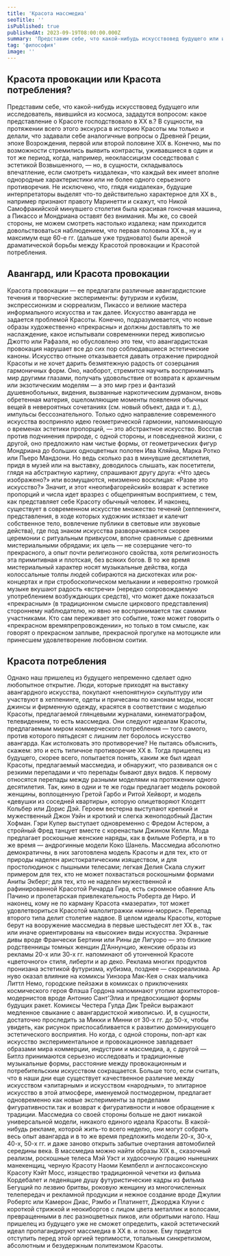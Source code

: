 ```yaml
---
title: 'Красота массмедиа'
seoTitle: ''
isPublished: true
publishedAt: 2023-09-19T08:00:00.000Z
summary: 'Представим себе, что какой-нибудь искусствовед будущего или исследователь, явившийся из космоса, зададутся вопросом: какое представление о Красоте господствовало в XX в.?'
tag: 'философия'
image: ''
---
```


## Красота провокации или Красота потребления?

Представим себе, что какой-нибудь искусствовед будущего или
исследователь, явившийся из космоса, зададутся вопросом: какое
представление о Красоте господствовало в XX в.? В сущности,
на протяжении всего этого экскурса в историю Красоты мы только
и делали, что задавали себе аналогичные вопросы о Древней Греции,
эпохе Возрождения, первой или второй половине XIX в. Конечно, мы
по возможности стремились выявить контрасты, уживавшиеся в один
и тот же период, когда, например, неоклассицизм соседствовал с эстетикой Возвышенного, — но, в сущности, складывалось впечатление,
если смотреть «издалека», что каждый век имеет вполне однородные
характеристики или не более одного серьезного противоречия.
Не исключено, что, глядя «издалека», будущие интерпретаторы выделят что-то действительно характерное для XX в., например признают
правоту Маринетти и скажут, что Никой Самофракийской минувшего
столетия была красивая гоночная машина, а Пикассо и Мондриана
оставят без внимания. Мы же, со своей стороны, не можем смотреть
настолько издалека; нам приходится довольствоваться наблюдением,
что первая половина XX в., ну и максимум еще 60-е гг. (дальше уже
трудновато) были ареной драматической борьбы между Красотой
провокации и Красотой потребления.

## Авангард, или Красота провокации

Красота провокации — ее предлагали различные авангардистские
течения и творческие эксперименты: футуризм и кубизм, экспрессионизм и сюрреализм, Пикассо и великие мастера информального
искусства и так далее. Искусство авангарда не задается проблемой
Красоты. Конечно, подразумевается, что новые образы художественно «прекрасны» и должны доставлять то же наслаждение, какое
испытывали современники перед живописью Джотто или Рафаэля, но
обусловлено это тем, что авангардистская провокация нарушает все
до сих пор соблюдавшиеся эстетические каноны. Искусство отныне
отказывается давать отражение природной Красоты и не хочет дарить
безмятежную радость от созерцания гармоничных форм. Оно, наоборот, стремится научить воспринимать мир другими глазами, получать
удовольствие от возврата к архаичным или экзотическим моделям —
а это мир грез и фантазий душевнобольных, видения, вызванные
наркотическим дурманом, вновь обретенная материя, ошеломляющие моменты появления обычных вещей в невероятных сочетаниях
(см. новый объект, дада и т. д.), импульсы бессознательного.
Только одно направление современного искусства восприняло идею
геометрической гармонии, напоминающую о временах эстетики
пропорций, — это абстрактное искусство. Восстав против подчинения
природе, с одной стороны, и повседневной жизни, с другой, оно
предложило нам чистые формы, от геометрических фигур Мондриана до больших одноцветных полотен Ива Кляйна, Марка Ротко или
Пьеро Мандзони. Но ведь сколько раз в минувшие десятилетия, придя
в музей или на выставку, доводилось слышать, как посетители, глядя
на абстрактную картину, спрашивают другу друга: «Что здесь изображено?» или возмущаются, неизменно восклицая: «Разве это искусство?» Значит, и этот «неопифагорейский» возврат к эстетике пропорций и числа идет вразрез с общепринятым восприятием, с тем, как
представляет себе Красоту обычный человек.
И наконец, существует в современном искусстве множество течений
(хеппенинги, представления, в ходе которых художник истязает и калечит собственное тело, вовлечение публики в световые или звуковые
действа), где под знаком искусства разворачиваются скорее церемонии с ритуальным привкусом, вполне сравнимые с древними мистериальными обрядами; их цель — не созерцание чего-то прекрасного,
а опыт почти религиозного свойства, хотя религиозность эта примитивная и плотская, без всяких богов. В то же время мистериальный
характер носят музыкальные действа, когда колоссальные толпы
людей собираются на дискотеках или рок-концертах и при стробоскопическом мелькании и невероятно громкой музыке вкушают радость
«встречи» (нередко сопровождаемую употреблением возбуждающих
средств), что может даже показаться «прекрасным» (в традиционном
смысле циркового представления) стороннему наблюдателю, но явно
не воспринимается так самими участниками. Кто сам переживает
это событие, тоже может говорить о «прекрасном времяпрепровождении», но только в том смысле, как говорят о прекрасном заплыве,
прекрасной прогулке на мотоцикле или принесшем удовлетворение
любовном соитии.

## Красота потребления

Однако наш пришелец из будущего непременно сделает одно
любопытное открытие. Люди, которые приходят на выставку авангардного искусства, покупают «непонятную» скульптуру или участвуют
в хеппенинге, одеты и причесаны по канонам моды, носят джинсы
и фирменную одежду, красятся в соответствии с моделью Красоты,
предлагаемой глянцевыми журналами, кинематографом, телевидением, то есть массмедиа. Они следуют идеалам Красоты, предлагаемым миром коммерческого потребления — того самого, против
которого пятьдесят с лишним лет боролось искусство авангарда.
Как истолковать это противоречие? Не пытаясь объяснить, скажем:
это и есть типичное противоречие XX в.
Тогда пришелец из будущего, скорее всего, попытается понять, каким
же был идеал Красоты, предлагаемый массмедиа, и обнаружит, что
развивался он с резкими перепадами и что перепады бывают двух
видов. К первому относятся перепады между разными моделями на
протяжении одного десятилетия. Так, кино в одни и те же годы предлагает модель роковой женщины, воплощенную Гретой Гарбо и Ритой
Хейворт, и модель «девушки из соседней квартиры», которую олицетворяют Клодетт Кольбер или Дорис Дэй. Героем вестерна выступают
крепкий и мужественный Джон Уэйн и кроткий и слегка женоподобный Дастин Хофман. Гэри Купер выступает одновременно с Фредом
Астером, а стройный Фред танцует вместе с коренастым Джином
Келли. Мода предлагает роскошные женские наряды, как в фильме
Роберта, и в то же время — андрогинные модели Коко Шанель.
Массмедиа абсолютно демократичны, в них заготовлена модель
Красоты и для тех, кто от природы наделен аристократическим изяществом, и для простолюдинок с пышными телесами; легкая Делия
Скала служит примером для тех, кто не может похвастаться роскошными формами Аниты Экберг; для тех, кто не наделен мужественной
и рафинированной Красотой Ричарда Гира, есть скромное обаяние
Аль Пачино и пролетарская привлекательность Роберта де Ниро.
И наконец, кому не по карману Красота «мазерати», тот может удовлетвориться Красотой малолитражки «мини-моррис».
Перепад второго типа делит столетие надвое. В целом идеалы Красоты, которые берут на вооружение массмедиа в первые шестьдесят лет
XX в., так или иначе ориентированы на «высокие» виды искусства.
Экранные дивы вроде Франчески Бертини или Рины де Лигуоро —
это близкие родственницы томных женщин Д'Аннунцио, женские образы из рекламы 20-х или 30-х гг. напоминают об утонченной Красоте
«цветочного» стиля, либерти и ар деко. Реклама многих продуктов
пронизана эстетикой футуризма, кубизма, позднее — сюрреализма.
Ар нуво оказал влияние на комиксы Уинзора Мак-Кея о снах мальчика
Литтл Немо, городские пейзажи в комиксах о приключениях космического героя Флэша Гордона напоминают утопии архитекторов-модернистов вроде Антонио Сант'Элиа и предвосхищают формы будущих
ракет. Комиксы Честера Гулда Дик Трейси выражают медленное
свыкание с авангардистской живописью. И, в сущности, достаточно
проследить за Микки и Минни от 30-х гг. до 50-х, чтобы увидеть, как
рисунок приспосабливается к развитию доминирующего эстетического восприятия. Но когда, с одной стороны, поп-арт как искусство
экспериментальное и провокационное завладевает образами мира
коммерции, индустрии и массмедиа, а, с другой — Битлз принимаются
серьезно исследовать и традиционные музыкальные формы, расстояние между провокационным и потребительским искусством сокращается. Больше того, если считать, что в наши дни еще существует
качественное различие между искусством «элитарным» и искусством
«народным», то элитарное искусство в этой атмосфере, именуемой
постмодерном, предлагает одновременно как новые эксперименты
за пределами фигуративности.так и возврат к фигуративности
и новое обращение к традиции. Массмедиа со своей стороны больше
не дают никакой универсальной модели, никакого единого идеала
Красоты. В какой-нибудь рекламе, которой жить-то всего неделю, они
могут собрать весь опыт авангарда и в то же время предложить модели 20-х, 30-х, 40-х, 50-х гг. и даже заново открыть забытые очертания
автомобилей середины века. В массмедиа можно найти образы
XIX в., сказочный реализм, роскошные телеса Мэй Уэст и худосочную
грацию нынешних манекенщиц, черную Красоту Наоми Кемпбелл
и англосаксонскую Красоту Кэйт Мосс, изящество традиционной
чечетки из фильма Кордебалет и леденящие душу футуристические
кадры из фильма Бегущий по лезвию бритвы, роковую женщину
из многочисленных телепередач и рекламной продукции и нежное
создание вроде Джулии Робертс или Камерон Диас, Рэмбо и Платинетт, Джорджа Клуни с короткой стрижкой и неокиборгов с лицом
цвета металлик и волосами, превращенными в лес разноцветных
пиков, или обритыми наголо. Наш пришелец из будущего уже не
сможет определить, какой эстетический идеал пропагандируют
массмедиа в XX в. и позже. Ему придется отступить перед этой оргией
терпимости, тотальным синкретизмом, абсолютным и безудержным
политеизмом Красоты.
